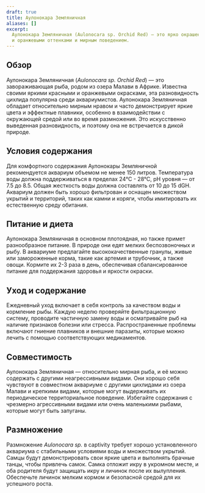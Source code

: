 ```yaml
---
draft: true
title: Аулонокара Земляничная
aliases: []
excerpt:
  Аулонокара Земляничная (Aulonocara sp. Orchid Red) — это ярко окрашенный африканский цихлид, известный своими красными
  и оранжевыми оттенками и мирным поведением.
---
```


## Обзор

Аулонокара Земляничная (_Aulonocara sp. Orchid Red_) — это завораживающая рыба, родом из озера Малави в Африке. Известна
своими яркими красными и оранжевыми окрасками, эта разновидность цихлида популярна среди аквариумистов. Аулонокара
Земляничная обладает относительно мирным нравом и часто демонстрирует яркие цвета и эффектные плавники, особенно в
взаимодействии с окружающей средой или во время размножения. Это искусственно выведенная разновидность, и поэтому она не
встречается в дикой природе.

## Условия содержания

Для комфортного содержания Аулонокары Земляничной рекомендуется аквариум объемом не менее 150 литров. Температура воды
должна поддерживаться в пределах 24°C - 28°C, pH уровня — от 7.5 до 8.5. Общая жесткость воды должна составлять от 10 до
15 dGH. Аквариум должен быть хорошо фильтрован и оснащен множеством укрытий и территорий, таких как камни и коряги,
чтобы имитировать их естественную среду обитания.

## Питание и диета

Аулонокара Земляничная в основном плотоядная, но также примет разнообразное питание. В природе они едят мелких
беспозвоночных и рыбу. В аквариуме предлагайте высококачественные гранулы, живые или замороженные корма, такие как
артемия и трубочник, а также овощи. Кормите их 2-3 раза в день, обеспечивая сбалансированное питание для поддержания
здоровья и яркости окраски.

## Уход и содержание

Ежедневный уход включает в себя контроль за качеством воды и кормление рыбы. Каждую неделю проверяйте фильтрационную
систему, проводите частичную замену воды и осматривайте рыб на наличие признаков болезни или стресса. Распространенные
проблемы включают гниение плавников и внешние паразиты, которые можно лечить с помощью соответствующих медикаментов.

## Совместимость

Аулонокара Земляничная — относительно мирная рыба, и её можно содержать с другими неагрессивными видами. Они хорошо себя
чувствуют в совместном аквариуме с другими цихлидами из озера Малави и крепкими видами, которые могут выдерживать их
периодическое территориальное поведение. Избегайте содержания с чрезмерно агрессивными видами или очень маленькими
рыбами, которые могут быть запуганы.

## Размножение

Размножение _Aulonocara sp._ в captivity требует хорошо установленного аквариума с стабильными условиями воды и
множеством укрытий. Самцы будут демонстрировать свои яркие цвета и выполнять брачные танцы, чтобы привлечь самок. Самка
отложит икру в укромном месте, и оба родителя будут защищать икру и личинок после их вылупления. Обеспечьте личинок
мелким кормом и безопасной средой для их успешного роста.
